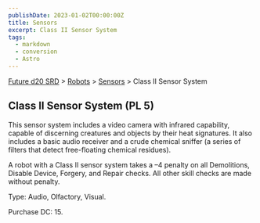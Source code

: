 ```yaml
---
publishDate: 2023-01-02T00:00:00Z
title: Sensors
excerpt: Class II Sensor System
tags:
  - markdown
  - conversion
  - Astro
---
```






[Future d20 SRD](/#futureD20) > [Robots](future-d20-srd-robots-index) > [Sensors](future-d20-srd-robots-sensors-index) > Class II Sensor System




## Class II Sensor System (PL 5)


This sensor system includes a video camera with infrared capability, capable of discerning creatures and objects by their heat signatures. It also includes a basic audio receiver and a crude chemical sniffer (a series of filters that detect free-floating chemical residues).


A robot with a Class II sensor system takes a –4 penalty on all Demolitions, Disable Device, Forgery, and Repair checks. All other skill checks are made without penalty.


Type: Audio, Olfactory, Visual.


Purchase DC: 15.



